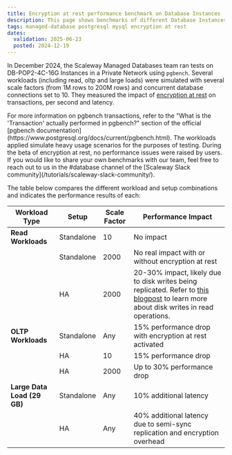 ```yaml
---
title: Encryption at rest performance benchmark on Database Instances
description: This page shows benchmarks of different Database Instances' performance when encryption at rest is enabled.
tags: managed-database postgresql mysql encryption at rest
dates:
  validation: 2025-06-23
  posted: 2024-12-19
---
```


In December 2024, the Scaleway Managed Databases team ran tests on DB-POP2-4C-16G Instances in a Private Network using `pgbench`. Several workloads (including read, oltp and large loads) were simulated with several scale factors (from 1M rows to 200M rows) and concurrent database connections set to 10. They measured the impact of [encryption at rest](/managed-databases-for-postgresql-and-mysql/concepts/#encryption-at-rest) on transactions, per second and latency.

<Message type="important">
  For more information on pgbench transactions, refer to the "What is the 'Transaction' actually performed in pgbench?" section of the official [pgbench documentation](https://www.postgresql.org/docs/current/pgbench.html).
</Message>

<Message type="note">
  The workloads applied simulate heavy usage scenarios for the purposes of testing. During the beta of encryption at rest, no performance issues were raised by users. If you would like to share your own benchmarks with our team, feel free to reach out to us in the #database channel of the [Scaleway Slack community](/tutorials/scaleway-slack-community/).
</Message>

The table below compares the different workload and setup combinations and indicates the performance results of each:

| Workload Type        | Setup           | Scale Factor | Performance Impact                                                                 |
|----------------------|-----------------|--------------|------------------------------------------------------------------------------------|
| **Read Workloads**   | Standalone      | 10           | No impact                                                                          |
|        | Standalone      | 2000         | No real impact with or without encryption at rest                                                |
|                      | HA              | 2000         | 20-30% impact, likely due to disk writes being replicated. Refer to [this blogpost](https://blog.okmeter.io/postgresql-exploring-how-select-queries-can-produce-disk-writes-f36c8bee6b6f) to learn more about disk writes in read operations.                          |
| **OLTP Workloads**   | Standalone      | Any          | 15% performance drop with encryption at rest activated                                           |
|         | HA              | 10           | 15% performance drop                                                              |
|                      | HA              | 2000         | Up to 30% performance drop                                                        |
| **Large Data Load (29 GB)** | Standalone      | Any          | 10% additional latency                                                            |
|           | HA              | Any          | 40% additional latency due to semi-sync replication and encryption overhead       |

